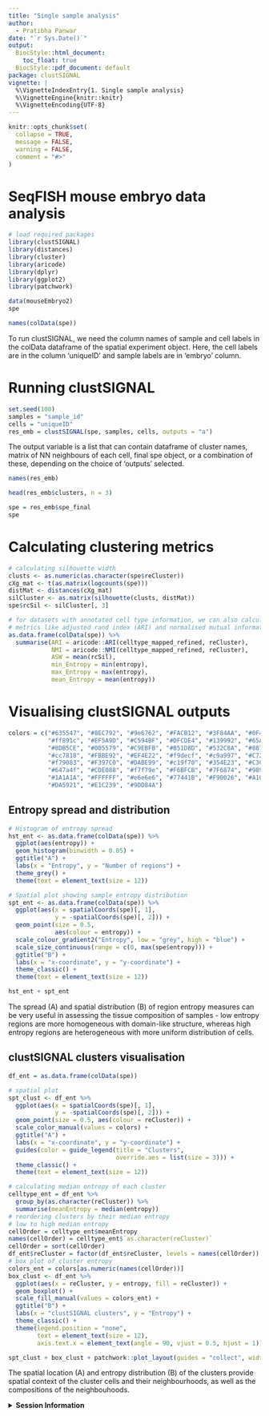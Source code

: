 ```yaml
---
title: "Single sample analysis"
author:
  - Pratibha Panwar
date: "`r Sys.Date()`"
output:
  BiocStyle::html_document:
    toc_float: true
  BiocStyle::pdf_document: default
package: clustSIGNAL
vignette: |
  %\VignetteIndexEntry{1. Single sample analysis}
  %\VignetteEngine{knitr::knitr}
  %\VignetteEncoding{UTF-8}
---
```


```r
knitr::opts_chunk$set(
  collapse = TRUE,
  message = FALSE,
  warning = FALSE,
  comment = "#>"
)
```

# SeqFISH mouse embryo data analysis

```r
# load required packages
library(clustSIGNAL)
library(distances)
library(cluster)
library(aricode)
library(dplyr)
library(ggplot2)
library(patchwork)
```

```r
data(mouseEmbryo2)
spe
```

```r
names(colData(spe))
```

To run clustSIGNAL, we need the column names of sample and cell labels in the colData dataframe of the spatial experiment object. Here, the cell labels are in the column 'uniqueID' and sample labels are in 'embryo' column. 

# Running clustSIGNAL

```r
set.seed(100)
samples = "sample_id"
cells = "uniqueID"
res_emb = clustSIGNAL(spe, samples, cells, outputs = "a")
```

The output variable is a list that can contain dataframe of cluster names, matrix of NN neighbours of each cell, final spe object, or a combination of these, depending on the choice of 'outputs' selected.

```r
names(res_emb)
```

```r
head(res_emb$clusters, n = 3)
```

```r
spe = res_emb$spe_final
spe
```

# Calculating clustering metrics

```r
# calculating silhouette width
clusts <- as.numeric(as.character(spe$reCluster))
cXg_mat <- t(as.matrix(logcounts(spe)))
distMat <- distances(cXg_mat)
silCluster <- as.matrix(silhouette(clusts, distMat))
spe$rcSil <- silCluster[, 3]

# for datasets with annotated cell type information, we can also calculate 
# metrics like adjusted rand index (ARI) and normalised mutual information (NMI)
as.data.frame(colData(spe)) %>%
  summarise(ARI = aricode::ARI(celltype_mapped_refined, reCluster),
            NMI = aricode::NMI(celltype_mapped_refined, reCluster),
            ASW = mean(rcSil),
            min_Entropy = min(entropy),
            max_Entropy = max(entropy),
            mean_Entropy = mean(entropy))
```

# Visualising clustSIGNAL outputs

```r
colors = c("#635547", "#8EC792", "#9e6762", "#FACB12", "#3F84AA", "#0F4A9C", 
           "#ff891c", "#EF5A9D", "#C594BF", "#DFCDE4", "#139992", "#65A83E", 
           "#8DB5CE", "#005579", "#C9EBFB", "#B51D8D", "#532C8A", "#8870ad", 
           "#cc7818", "#FBBE92", "#EF4E22", "#f9decf", "#c9a997", "#C72228", 
           "#f79083", "#F397C0", "#DABE99", "#c19f70", "#354E23", "#C3C388",
           "#647a4f", "#CDE088", "#f7f79e", "#F6BFCB", "#7F6874", "#989898", 
           "#1A1A1A", "#FFFFFF", "#e6e6e6", "#77441B", "#F90026", "#A10037", 
           "#DA5921", "#E1C239", "#9DD84A")
```

## Entropy spread and distribution

```r
# Histogram of entropy spread
hst_ent <- as.data.frame(colData(spe)) %>%
  ggplot(aes(entropy)) +
  geom_histogram(binwidth = 0.05) +
  ggtitle("A") +
  labs(x = "Entropy", y = "Number of regions") +
  theme_grey() +
  theme(text = element_text(size = 12))

# Spatial plot showing sample entropy distribution
spt_ent <- as.data.frame(colData(spe)) %>%
  ggplot(aes(x = spatialCoords(spe)[, 1], 
             y = -spatialCoords(spe)[, 2])) +
  geom_point(size = 0.5, 
             aes(colour = entropy)) +
  scale_colour_gradient2("Entropy", low = "grey", high = "blue") +
  scale_size_continuous(range = c(0, max(spe$entropy))) +
  ggtitle("B") +
  labs(x = "x-coordinate", y = "y-coordinate") +
  theme_classic() +
  theme(text = element_text(size = 12))

hst_ent + spt_ent
```

The spread (A) and spatial distribution (B) of region entropy measures can be very useful in assessing the tissue composition of samples - low entropy regions are more homogeneous with domain-like structure, whereas high entropy regions are heterogeneous with more uniform distribution of cells.

## clustSIGNAL clusters visualisation

```r
df_ent = as.data.frame(colData(spe))

# spatial plot
spt_clust <- df_ent %>%
  ggplot(aes(x = spatialCoords(spe)[, 1], 
             y = -spatialCoords(spe)[, 2])) +
  geom_point(size = 0.5, aes(colour = reCluster)) +
  scale_color_manual(values = colors) +
  ggtitle("A") +
  labs(x = "x-coordinate", y = "y-coordinate") +
  guides(color = guide_legend(title = "Clusters", 
                              override.aes = list(size = 3))) +
  theme_classic() +
  theme(text = element_text(size = 12))

# calculating median entropy of each cluster
celltype_ent = df_ent %>%
  group_by(as.character(reCluster)) %>%
  summarise(meanEntropy = median(entropy))
# reordering clusters by their median entropy
# low to high median entropy
cellOrder = celltype_ent$meanEntropy
names(cellOrder) = celltype_ent$`as.character(reCluster)`
cellOrder = sort(cellOrder)
df_ent$reCluster = factor(df_ent$reCluster, levels = names(cellOrder))
# box plot of cluster entropy
colors_ent = colors[as.numeric(names(cellOrder))]
box_clust <- df_ent %>%
  ggplot(aes(x = reCluster, y = entropy, fill = reCluster)) +
  geom_boxplot() +
  scale_fill_manual(values = colors_ent) +
  ggtitle("B") +
  labs(x = "clustSIGNAL clusters", y = "Entropy") +
  theme_classic() +
  theme(legend.position = "none",
        text = element_text(size = 12),
        axis.text.x = element_text(angle = 90, vjust = 0.5, hjust = 1))

spt_clust + box_clust + patchwork::plot_layout(guides = "collect", widths = c(1, 2))
```

The spatial location (A) and entropy distribution (B) of the clusters provide spatial context of the cluster cells and their neighbourhoods, as well as the compositions of the neighbouhoods.

<details>
  <summary>**Session Information**</summary>
  
```r
sessionInfo()
```

</details>
